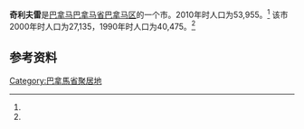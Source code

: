 {{Infobox settlement
|name                   = 奇利夫雷
|native_name            = 
|settlement_type        = [[市_(巴拿马)|市]]
|image_skyline          = 
|image_caption          = 
|image_alt              = 
|pushpin_map            = Panama
|coordinates_display    = inline,title
|coordinates_region     = PA
|subdivision_type       = 国家
|subdivision_name       = {{flag|Panama}}
|subdivision_type1      = [[巴拿马行政区划|省份]]
|subdivision_name1      = [[巴拿马省|巴拿马省]]
|subdivision_type2      = [[区_(巴拿马)|区]]
|subdivision_name2      = [[巴拿马区|巴拿马区]]
|leader_title           = 
|leader_name            = 
|established_title      = 设立时间
|established_date       = 
|area_land_km2          = 924
|area_footnotes         = <ref name=inec>[http://www.contraloria.gob.pa/inec/archivos/P3601Cuadro11.xls {{Wayback|url=http://www.contraloria.gob.pa/inec/archivos/P3601Cuadro11.xls |date=20160304030354 }} "Cuadro 11 (Superficie, población y densidad de población en la República...)" [Table 11 (Area, population, and population density in the Republic...)<nowiki>]</nowiki>] (.xls). In {{cite web|title=Resultados Finales Básicos|trans-title=Basic Final Results|url=https://www.contraloria.gob.pa/inec/publicaciones/Publicaciones.aspx?ID_SUBCATEGORIA=59&ID_PUBLICACION=360&ID_IDIOMA=1&ID_CATEGORIA=13|publisher=[[巴拿马国家统计及普查局|巴拿马国家统计及普查局]]|accessdate=May 26, 2015|language=es|archive-date=2015-07-10|archive-url=https://web.archive.org/web/20150710070123/http://www.contraloria.gob.pa/inec/Publicaciones/Publicaciones.aspx?ID_SUBCATEGORIA=59&ID_PUBLICACION=360&ID_IDIOMA=1&ID_CATEGORIA=13|dead-url=no}}</ref>
|population_as_of       = 2010
|population_total       = 53955
|population_footnotes   = <ref name=inec/>
|population_density_km2 = 58.4
|population_note        = 人口密度数据由计算得出
|timezone1              = [[北美东部时区|东部时区]]
|utc_offset1            = −5
|latd=9 |latm=9 |lats=0 |latNS=N
|longd=79|longm= 37|longs=12 |longEW=W
}}

'''奇利夫雷'''是[[巴拿马|巴拿马]][[巴拿马省|巴拿马省]][[巴拿马区|巴拿马区]]的一个市。2010年时人口为53,955。<ref name=inec/> 该市2000年时人口为27,135，1990年时人口为40,475。<ref name=inec/>


==参考资料==
{{reflist}}

{{Panamá Province}}

[[Category:巴拿馬省聚居地|Category:巴拿馬省聚居地]]
{{Panama-geo-stub}}